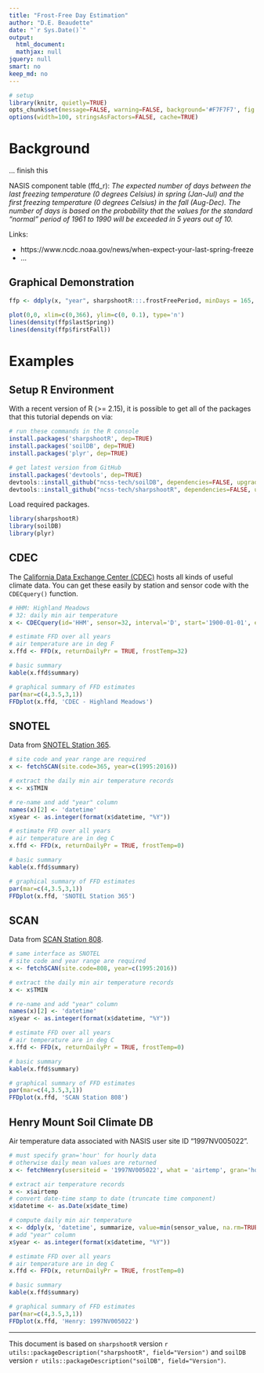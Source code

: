```yaml
---
title: "Frost-Free Day Estimation"
author: "D.E. Beaudette"
date: "`r Sys.Date()`"
output:
  html_document:
  mathjax: null
jquery: null
smart: no
keep_md: no
---
```

  
```r
# setup
library(knitr, quietly=TRUE)
opts_chunk$set(message=FALSE, warning=FALSE, background='#F7F7F7', fig.align='center', fig.retina=2, dev='png', tidy=FALSE, verbose=FALSE)
options(width=100, stringsAsFactors=FALSE, cache=TRUE)
```


# Background

... finish this

NASIS component table (ffd_r):
  <i>The expected number of days between the last freezing temperature (0 degrees Celsius) in spring (Jan-Jul) and the first freezing temperature (0 degrees Celsius) in the fall (Aug-Dec). The number of days is based on the probability that the values for the standard "normal" period of 1961 to 1990 will be exceeded in 5 years out of 10.</i>

Links:
 
 * https://www.ncdc.noaa.gov/news/when-expect-your-last-spring-freeze
 * ...


## Graphical Demonstration

```r
ffp <- ddply(x, "year", sharpshootR:::.frostFreePeriod, minDays = 165, frostTemp=32)

plot(0,0, xlim=c(0,366), ylim=c(0, 0.1), type='n')
lines(density(ffp$lastSpring))
lines(density(ffp$firstFall))
```



# Examples


## Setup R Environment
With a recent version of R (>= 2.15), it is possible to get all of the packages that this tutorial depends on via:
```r
# run these commands in the R console
install.packages('sharpshootR', dep=TRUE)
install.packages('soilDB', dep=TRUE)
install.packages('plyr', dep=TRUE)

# get latest version from GitHub
install.packages('devtools', dep=TRUE)
devtools::install_github("ncss-tech/soilDB", dependencies=FALSE, upgrade_dependencies=FALSE)
devtools::install_github("ncss-tech/sharpshootR", dependencies=FALSE, upgrade_dependencies=FALSE)
```


Load required packages.
```r
library(sharpshootR)
library(soilDB)
library(plyr)
```


## CDEC
The [California Data Exchange Center (CDEC)](https://cdec.water.ca.gov/) hosts all kinds of useful climate data. You can get these easily by station and sensor code with the `CDECquery()` function.
```r
# HHM: Highland Meadows
# 32: daily min air temperature
x <- CDECquery(id='HHM', sensor=32, interval='D', start='1900-01-01', end='2016-12-31')

# estimate FFD over all years
# air temperature are in deg F
x.ffd <- FFD(x, returnDailyPr = TRUE, frostTemp=32)

# basic summary
kable(x.ffd$summary)

# graphical summary of FFD estimates
par(mar=c(4,3.5,3,1))
FFDplot(x.ffd, 'CDEC - Highland Meadows')
```


## SNOTEL
Data from [SNOTEL Station 365](https://wcc.sc.egov.usda.gov/nwcc/site?sitenum=365).
```r
# site code and year range are required
x <- fetchSCAN(site.code=365, year=c(1995:2016))

# extract the daily min air temperature records
x <- x$TMIN

# re-name and add "year" column
names(x)[2] <- 'datetime'
x$year <- as.integer(format(x$datetime, "%Y"))

# estimate FFD over all years
# air temperature are in deg C
x.ffd <- FFD(x, returnDailyPr = TRUE, frostTemp=0)

# basic summary
kable(x.ffd$summary)

# graphical summary of FFD estimates
par(mar=c(4,3.5,3,1))
FFDplot(x.ffd, 'SNOTEL Station 365')
```


## SCAN
Data from [SCAN Station 808](https://wcc.sc.egov.usda.gov/nwcc/site?sitenum=808).
```r
# same interface as SNOTEL
# site code and year range are required
x <- fetchSCAN(site.code=808, year=c(1995:2016))

# extract the daily min air temperature records
x <- x$TMIN

# re-name and add "year" column
names(x)[2] <- 'datetime'
x$year <- as.integer(format(x$datetime, "%Y"))

# estimate FFD over all years
# air temperature are in deg C
x.ffd <- FFD(x, returnDailyPr = TRUE, frostTemp=0)

# basic summary
kable(x.ffd$summary)

# graphical summary of FFD estimates
par(mar=c(4,3.5,3,1))
FFDplot(x.ffd, 'SCAN Station 808')
```


## Henry Mount Soil Climate DB
Air temperature data associated with NASIS user site ID "1997NV005022".
```r
# must specify gran='hour' for hourly data
# otherwise daily mean values are returned
x <- fetchHenry(usersiteid = '1997NV005022', what = 'airtemp', gran='hour')

# extract air temperature records
x <- x$airtemp
# convert date-time stamp to date (truncate time component)
x$datetime <- as.Date(x$date_time)

# compute daily min air temperature
x <- ddply(x, 'datetime', summarize, value=min(sensor_value, na.rm=TRUE))
# add "year" column
x$year <- as.integer(format(x$datetime, "%Y"))

# estimate FFD over all years
# air temperature are in deg C
x.ffd <- FFD(x, returnDailyPr = TRUE, frostTemp=0)

# basic summary
kable(x.ffd$summary)

# graphical summary of FFD estimates
par(mar=c(4,3.5,3,1))
FFDplot(x.ffd, 'Henry: 1997NV005022')
```



----------------------------
This document is based on `sharpshootR` version `r utils::packageDescription("sharpshootR", field="Version")` and `soilDB` version `r utils::packageDescription("soilDB", field="Version")`.


